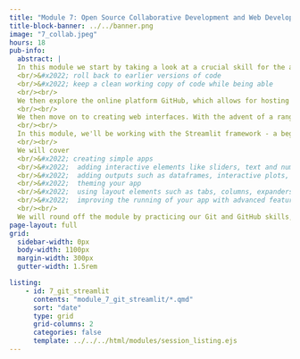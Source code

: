 ```yaml
---
title: "Module 7: Open Source Collaborative Development and Web Development"
title-block-banner: ../../banner.png
image: "7_collab.jpeg"
hours: 18
pub-info:
  abstract: |
  In this module we start by taking a look at a crucial skill for the analyst, data science or operational researcher's toolbox - version control with Git. Git ensures that the full history of your code is available, allowing you to
  <br/>&#x2022; roll back to earlier versions of code
  <br/>&#x2022; keep a clean working copy of code while being able
  <br/><br/>
  We then explore the online platform GitHub, which allows for hosting of code folders that are controlled using Git. GitHub is possibly the most used code-sharing and collaboration platform in the world, and is a crucial part of ensuring your code is available for others to audit, use and build on.
  <br/><br/>
  We then move on to creating web interfaces. With the advent of a range of tools that are designed to make it easier for people to create data-driven web apps and interactive model interfaces without having to learn the intricacies of traditional web development, it's a great time to start developing your own interfaces to get your scripts into the hands of others - without them having to install or use the code directly.
  <br/><br/>
  In this module, we'll be working with the Streamlit framework - a beginner-friendly but powerful Python library that will get your writing your first interactive apps in minutes.
  <br/><br/>
  We will cover
  <br/>&#x2022; creating simple apps
  <br/>&#x2022;  adding interactive elements like sliders, text and numeric inputs, dropdowns, and more
  <br/>&#x2022;  adding outputs such as dataframes, interactive plots, and maps
  <br/>&#x2022;  theming your app
  <br/>&#x2022;  using layout elements such as tabs, columns, expanders, sidebars, and multi-page navigation
  <br/>&#x2022;  improving the running of your app with advanced features like caching, fragments and sessin state
  <br/><br/>
  We will round off the module by practicing our Git and GitHub skills, uploading our apps to a GitHub repository so we can then host them on the Streamlit Community Cloud platform.
page-layout: full
grid:
  sidebar-width: 0px
  body-width: 1100px
  margin-width: 300px
  gutter-width: 1.5rem

listing:
    - id: 7_git_streamlit
      contents: "module_7_git_streamlit/*.qmd"
      sort: "date"
      type: grid
      grid-columns: 2
      categories: false
      template: ../../../html/modules/session_listing.ejs
---
```

